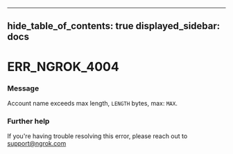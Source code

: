 

---
hide_table_of_contents: true
displayed_sidebar: docs
---


# ERR_NGROK_4004

### Message
Account name exceeds max length, `LENGTH` bytes, max: `MAX`.

<ErrorDetails />



### Further help
If you're having trouble resolving this error, please reach out to [support@ngrok.com](mailto:support@ngrok.com?subject=Help%20with%20ERR_NGROK_4004)

